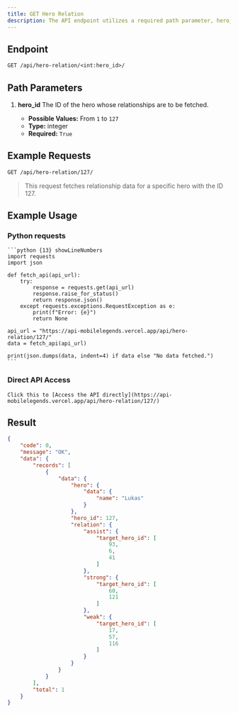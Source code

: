 ```yaml
---
title: GET Hero Relation
description: The API endpoint utilizes a required path parameter, hero_id, an integer from 1 to 127, to retrieve relationship data for a specific hero. The successful JSON response includes a success code and message, and the data field containing a records array. This array holds an object with the main hero's name, its hero_id, and a relation object. The relation object categorizes the hero's relationships into assist, strong, and weak based on target_hero_id arrays. These arrays hold hero IDs that represent heroes that synergize well, heroes that the main hero is strong against, and heroes that the main hero is weak against, respectively.
---
```


## Endpoint

```txt
GET /api/hero-relation/<int:hero_id>/
```

## Path Parameters

1. **hero_id**
   The ID of the hero whose relationships are to be fetched.

   - **Possible Values:** From `1` to `127`
   - **Type:** integer
   - **Required:** `True`

## Example Requests

```txt
GET /api/hero-relation/127/
```

> This request fetches relationship data for a specific hero with the ID 127.

## Example Usage

### Python requests

    ```python {13} showLineNumbers
    import requests
    import json

    def fetch_api(api_url):
        try:
            response = requests.get(api_url)
            response.raise_for_status()
            return response.json()
        except requests.exceptions.RequestException as e:
            print(f"Error: {e}")
            return None

    api_url = "https://api-mobilelegends.vercel.app/api/hero-relation/127/"
    data = fetch_api(api_url)

    print(json.dumps(data, indent=4) if data else "No data fetched.")
    ```

### Direct API Access

    Click this to [Access the API directly](https://api-mobilelegends.vercel.app/api/hero-relation/127/)

## Result

```json {10} showLineNumbers
{
    "code": 0,
    "message": "OK",
    "data": {
        "records": [
            {
                "data": {
                    "hero": {
                        "data": {
                            "name": "Lukas"
                        }
                    },
                    "hero_id": 127,
                    "relation": {
                        "assist": {
                            "target_hero_id": [
                                93,
                                6,
                                41
                            ]
                        },
                        "strong": {
                            "target_hero_id": [
                                60,
                                121
                            ]
                        },
                        "weak": {
                            "target_hero_id": [
                                17,
                                57,
                                116
                            ]
                        }
                    }
                }
            }
        ],
        "total": 1
    }
}
```
